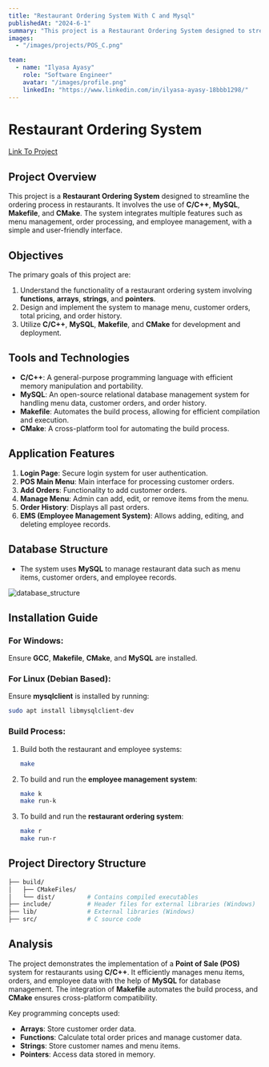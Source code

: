 ```yaml
---
title: "Restaurant Ordering System With C and Mysql"
publishedAt: "2024-6-1"
summary: "This project is a Restaurant Ordering System designed to streamline the ordering process in restaurants. It involves the use of C/C++, MySQL, Makefile, and CMake. The system integrates multiple features such as menu management, order processing, and employee management, with a simple and user-friendly interface."
images:
  - "/images/projects/POS_C.png"

team:
  - name: "Ilyasa Ayasy"
    role: "Software Engineer"
    avatar: "/images/profile.png"
    linkedIn: "https://www.linkedin.com/in/ilyasa-ayasy-18bbb1298/"
---
```


# Restaurant Ordering System

[Link To Project](https://github.com/ayasy-el/Restaurant_Cmysql)

## Project Overview

This project is a **Restaurant Ordering System** designed to streamline the ordering process in restaurants. It involves the use of **C/C++**, **MySQL**, **Makefile**, and **CMake**. The system integrates multiple features such as menu management, order processing, and employee management, with a simple and user-friendly interface.

## Objectives

The primary goals of this project are:

1. Understand the functionality of a restaurant ordering system involving **functions**, **arrays**, **strings**, and **pointers**.
2. Design and implement the system to manage menu, customer orders, total pricing, and order history.
3. Utilize **C/C++**, **MySQL**, **Makefile**, and **CMake** for development and deployment.

## Tools and Technologies

- **C/C++**: A general-purpose programming language with efficient memory manipulation and portability.
- **MySQL**: An open-source relational database management system for handling menu data, customer orders, and order history.
- **Makefile**: Automates the build process, allowing for efficient compilation and execution.
- **CMake**: A cross-platform tool for automating the build process.

## Application Features

1. **Login Page**: Secure login system for user authentication.
2. **POS Main Menu**: Main interface for processing customer orders.
3. **Add Orders**: Functionality to add customer orders.
4. **Manage Menu**: Admin can add, edit, or remove items from the menu.
5. **Order History**: Displays all past orders.
6. **EMS (Employee Management System)**: Allows adding, editing, and deleting employee records.

## Database Structure

- The system uses **MySQL** to manage restaurant data such as menu items, customer orders, and employee records.

![database_structure](/images/projects/database.png)

## Installation Guide

### For Windows:

Ensure **GCC**, **Makefile**, **CMake**, and **MySQL** are installed.

### For Linux (Debian Based):

Ensure **mysqlclient** is installed by running:

```bash
sudo apt install libmysqlclient-dev
```

### Build Process:

1. Build both the restaurant and employee systems:
   ```bash
   make
   ```
2. To build and run the **employee management system**:
   ```bash
   make k
   make run-k
   ```
3. To build and run the **restaurant ordering system**:
   ```bash
   make r
   make run-r
   ```

## Project Directory Structure

```bash
├── build/
│   ├── CMakeFiles/
│   └── dist/         # Contains compiled executables
├── include/          # Header files for external libraries (Windows)
├── lib/              # External libraries (Windows)
├── src/              # C source code
```

## Analysis

The project demonstrates the implementation of a **Point of Sale (POS)** system for restaurants using **C/C++**. It efficiently manages menu items, orders, and employee data with the help of **MySQL** for database management. The integration of **Makefile** automates the build process, and **CMake** ensures cross-platform compatibility.

Key programming concepts used:

- **Arrays**: Store customer order data.
- **Functions**: Calculate total order prices and manage customer data.
- **Strings**: Store customer names and menu items.
- **Pointers**: Access data stored in memory.
